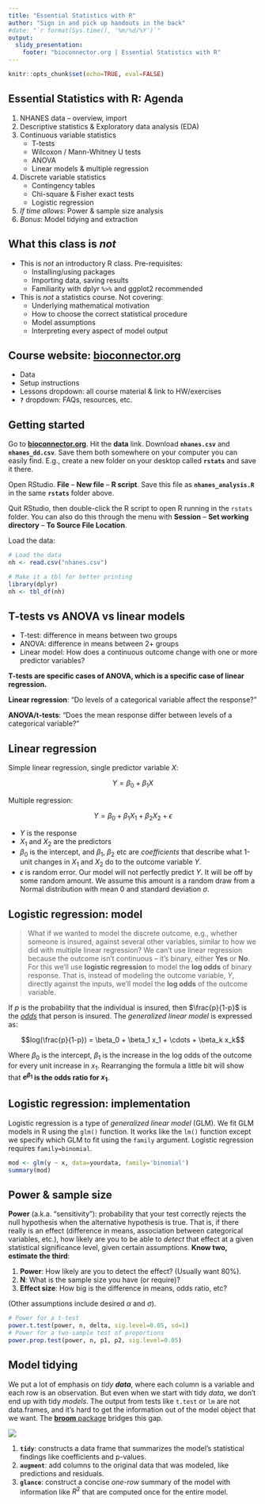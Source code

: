 ```yaml
---
title: "Essential Statistics with R"
author: "Sign in and pick up handouts in the back"
#date: "`r format(Sys.time(), '%m/%d/%Y')`"
output: 
  slidy_presentation:
    footer: "bioconnector.org | Essential Statistics with R"
---
```


```r
knitr::opts_chunk$set(echo=TRUE, eval=FALSE)
```

## Essential Statistics with R: Agenda 

1. NHANES data -- overview, import
1. Descriptive statistics & Exploratory data analysis (EDA)
1. Continuous variable statistics
    - T-tests
    - Wilcoxon / Mann-Whitney U tests
    - ANOVA
    - Linear models & multiple regression
1. Discrete variable statistics
    - Contingency tables
    - Chi-square & Fisher exact tests
    - Logistic regression
1. _If time allows_: Power & sample size analysis
1. _Bonus_: Model tidying and extraction

## What this class is _not_ {.bigger}

- This is _not_ an introductory R class. Pre-requisites: 
    - Installing/using packages
    - Importing data, saving results
    - Familiarity with dplyr `%>%` and ggplot2 recommended
- This is _not_ a statistics course. Not covering:
    - Underlying mathematical motivation
    - How to choose the correct statistical procedure
    - Model assumptions
    - Interpreting every aspect of model output

## Course website: **[bioconnector.org](http://bioconnector.org)** {.bigger}

- Data
- Setup instructions
- Lessons dropdown: all course material & link to HW/exercises
- **`?`** dropdown: FAQs, resources, etc.

## Getting started

Go to **[bioconnector.org](http://bioconnector.org)**. Hit the **data** link. Download **`nhanes.csv`** and **`nhanes_dd.csv`**. Save them both somewhere on your computer you can easily find. E.g., create a new folder on your desktop called **`rstats`** and save it there.

Open RStudio. **File** -- **New file** -- **R script**. Save this file as **`nhanes_analysis.R`** in the same **`rstats`** folder above.

Quit RStudio, then double-click the R script to open R running in the `rstats` folder. You can also do this through the menu with **Session** -- **Set working directory** -- **To Source File Location**.

Load the data:

```r
# Load the data
nh <- read.csv("nhanes.csv")

# Make it a tbl for better printing
library(dplyr)
nh <- tbl_df(nh)
```

## T-tests vs ANOVA vs linear models

- T-test: difference in means between two groups
- ANOVA: difference in means between 2+ groups
- Linear model: How does a continuous outcome change with one or more predictor variables?

**T-tests are specific cases of ANOVA, which is a specific case of linear regression.**

**Linear regression**: "Do levels of a categorical variable affect the response?"

**ANOVA/t-tests**: "Does the mean response differ between levels of a categorical variable?"

## Linear regression

Simple linear regression, single predictor variable _X_:

$$Y = \beta_{0} +  \beta_{1}X$$

Multiple regression: 

$$Y = \beta_{0} +  \beta_{1}X_{1} + \beta_{2}X_{2} + \epsilon$$

- $Y$ is the response 
- $X_{1}$ and $X_{2}$ are the predictors
- $\beta_{0}$ is the intercept, and $\beta_{1}$, $\beta_{2}$ etc are _coefficients_ that describe what 1-unit changes in $X_{1}$ and $X_{2}$ do to the outcome variable $Y$.
- $\epsilon$ is random error. Our model will not perfectly predict $Y$. It will be off by some random amount. We assume this amount is a random draw from a Normal distribution with mean 0 and standard deviation $\sigma$.

## Logistic regression: model

> What if we wanted to model the discrete outcome, e.g., whether someone is insured, against several other variables, similar to how we did with multiple linear regression? We can't use linear regression because the outcome isn't continuous -- it's binary, either **Yes** or **No**. For this we'll use **logistic regression** to model the **log odds** of binary response. That is, instead of modeling the outcome variable, $Y$, directly against the inputs, we'll model the **log odds** of the outcome variable.

If $p$ is the probability that the individual is insured, then $\frac{p}{1-p}$ is the [_odds_](https://en.wikipedia.org/wiki/Odds) that person is insured. The _generalized linear model_ is expressed as:

$$log(\frac{p}{1-p}) = \beta_0 + \beta_1 x_1 + \cdots + \beta_k x_k$$

Where $\beta_0$ is the intercept, $\beta_1$ is the increase in the log odds of the outcome for every unit increase in $x_1$. Rearranging the formula a little bit will show that **$e^{\beta_1}$ is the odds ratio for $x_1$**.

## Logistic regression: implementation

Logistic regression is a type of _generalized linear model_ (GLM). We fit GLM models in R using the `glm()` function. It works like the `lm()` function except we specify which GLM to fit using the `family` argument. Logistic regression requires `family=binomial`.

```r
mod <- glm(y ~ x, data=yourdata, family='binomial')
summary(mod)
```

## Power & sample size

**Power** (a.k.a. "sensitivity"): probability that your test correctly rejects the null hypothesis when the alternative hypothesis is true. That is, if there really is an effect (difference in means, association between categorical variables, etc.), how likely are you to be able to _detect_ that effect at a given statistical significance level, given certain assumptions. **Know two, estimate the third**:

1. **Power**: How likely are you to detect the effect? (Usually want 80%).
1. **N**: What is the sample size you have (or require)?
1. **Effect size**: How big is the difference in means, odds ratio, etc?

(Other assumptions include desired $\alpha$ and $\sigma$).

```r
# Power for a t-test
power.t.test(power, n, delta, sig.level=0.05, sd=1)
# Power for a two-sample test of proportions
power.prop.test(power, n, p1, p2, sig.level=0.05)
```

## Model tidying {.smaller}

We put a lot of emphasis on _tidy **data**_, where each column is a variable and each row is an observation. But even when we start with tidy _data_, we don't end up with tidy _models_. The output from tests like `t.test` or `lm` are not data.frames, and it's hard to get the information out of the model object that we want. The [**broom** package](https://github.com/dgrtwo/broom) bridges this gap.

![](../img/broom.jpg)

1. **`tidy`**: constructs a data frame that summarizes the model's statistical findings like coefficients and p-values.
2. **`augment`**: add columns to the original data that was modeled, like predictions and residuals.
3. **`glance`**: construct a concise _one-row_ summary of the model with information like $R^2$ that are computed once for the entire model.
